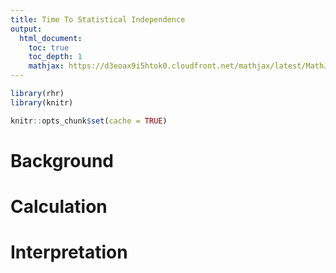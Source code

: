 ```yaml
---
title: Time To Statistical Independence
output: 
  html_document:
    toc: true
    toc_depth: 1
    mathjax: https://d3eoax9i5htok0.cloudfront.net/mathjax/latest/MathJax.js?config=TeX-AMS-MML_HTMLorMML
---
```


```r
library(rhr)
library(knitr)

knitr::opts_chunk$set(cache = TRUE)

```


# Background 


# Calculation



# Interpretation

